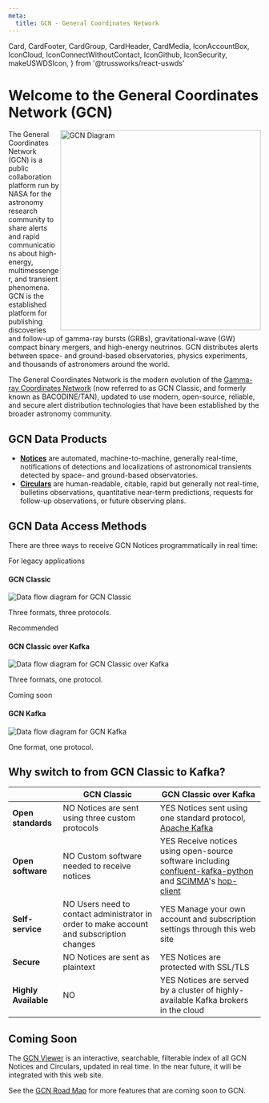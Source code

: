 ```yaml
---
meta:
  title: GCN - General Coordinates Network
---
```


  Card,
  CardFooter,
  CardGroup,
  CardHeader,
  CardMedia,
  IconAccountBox,
  IconCloud,
  IconConnectWithoutContact,
  IconGithub,
  IconSecurity,
  makeUSWDSIcon,
} from '@trussworks/react-uswds'

# Welcome to the General Coordinates Network (GCN)

<img
  src="https://gcn.gsfc.nasa.gov/GCN.gif"
  width="400"
  align="right"
  alt="GCN Diagram"
/>

The General Coordinates Network (GCN) is a public collaboration platform run by NASA for the astronomy research community to share alerts and rapid communications about high-energy, multimessenger, and transient phenomena. GCN is the established platform for publishing discoveries and follow-up of gamma-ray bursts (GRBs), gravitational-wave (GW) compact binary mergers, and high-energy neutrinos. GCN distributes alerts between space- and ground-based observatories, physics experiments, and thousands of astronomers around the world.

The General Coordinates Network is the modern evolution of the [Gamma-ray Coordinates Network](https://gcn.gsfc.nasa.gov) (now referred to as GCN Classic, and formerly known as BACODINE/TAN), updated to use modern, open-source, reliable, and secure alert distribution technologies that have been established by the broader astronomy community.

## GCN Data Products

- [**Notices**](/notices) are automated, machine-to-machine, generally real-time, notifications of detections and localizations of astronomical transients detected by space- and ground-based observatories.
- [**Circulars**](/circulars) are human-readable, citable, rapid but generally not real-time, bulletins observations, quantitative near-term predictions, requests for follow-up observations, or future observing plans.

## GCN Data Access Methods

There are three ways to receive GCN Notices programmatically in real time:

<CardGroup>
  <Card gridLayout={{ tablet: { col: 4 } }} headerFirst>
    <CardHeader className="bg-base-lighter">
      <p className="margin-0 text-base-dark">For legacy applications</p>
      <h4 className="usa-card__heading">GCN Classic</h4>
    </CardHeader>
    <CardMedia imageClass="bg-white padding-2">
      <img
        src="/_static/img/gcn-classic.svg"
        alt="Data flow diagram for GCN Classic"
      />
    </CardMedia>
    <CardFooter>
      <p>Three formats, three protocols.</p>
    </CardFooter>
  </Card>
  <Card
    className="card-accent-cool"
    gridLayout={{ tablet: { col: 4 } }}
    headerFirst
  >
    <CardHeader>
      <p className="margin-0">Recommended</p>
      <h4 className="usa-card__heading">GCN Classic over Kafka</h4>
    </CardHeader>
    <CardMedia imageClass="bg-white padding-2">
      <img
        src="/_static/img/gcn-classic-over-kafka.svg"
        alt="Data flow diagram for GCN Classic over Kafka"
      />
    </CardMedia>
    <CardFooter>
      <p>Three formats, one protocol.</p>
    </CardFooter>
  </Card>
  <Card gridLayout={{ tablet: { col: 4 } }} headerFirst>
    <CardHeader className="bg-base-lighter">
      <p className="margin-0 text-base-dark">Coming soon</p>
      <h4 className="usa-card__heading">GCN Kafka</h4>
    </CardHeader>
    <CardMedia imageClass="bg-white padding-2">
      <img
        src="/_static/img/gcn-kafka.svg"
        alt="Data flow diagram for GCN Kafka"
      />
    </CardMedia>
    <CardFooter>
      <p>One format, one protocol.</p>
    </CardFooter>
  </Card>
</CardGroup>

## Why switch to from GCN Classic to Kafka?

|                                                                     | GCN Classic                                                                                                                          | GCN Classic over Kafka                                                                                                                                                                                                                                                        |
| ------------------------------------------------------------------- | ------------------------------------------------------------------------------------------------------------------------------------ | ----------------------------------------------------------------------------------------------------------------------------------------------------------------------------------------------------------------------------------------------------------------------------- |
| <div><IconConnectWithoutContact size="3"/></div> **Open standards** | <span className="text-red text-bold">NO</span> Notices are sent using three custom protocols                                         | <span className="text-green text-bold">YES</span> Notices sent using one standard protocol, [Apache Kafka](https://kafka.apache.org)                                                                                                                                          |
| <div><IconGithub size="3"/></div> **Open software**                 | <span className="text-red text-bold">NO</span> Custom software needed to receive notices                                             | <span className="text-green text-bold">YES</span> Receive notices using open-source software including [confluent-kafka-python](https://github.com/confluentinc/confluent-kafka-python) and [SCiMMA](https://scimma.org)'s [hop-client](https://github.com/scimma/hop-client) |
| <div><IconAccountBox size="3"/></div> **Self-service**              | <span className="text-red text-bold">NO</span> Users need to contact administrator in order to make account and subscription changes | <span className="text-green text-bold">YES</span> Manage your own account and subscription settings through this web site                                                                                                                                                     |
| <div><IconSecurity size="3"/></div> **Secure**                      | <span className="text-red text-bold">NO</span> Notices are sent as plaintext                                                         | <span className="text-green text-bold">YES</span> Notices are protected with SSL/TLS                                                                                                                                                                                          |
| <div><IconCloud size="3"/></div> **Highly Available**               | <span className="text-red text-bold">NO</span>                                                                                       | <span className="text-green text-bold">YES</span> Notices are served by a cluster of highly-available Kafka brokers in the cloud                                                                                                                                              |

## Coming Soon

The [GCN Viewer](https://heasarc.gsfc.nasa.gov/tachgcn) is an interactive, searchable, filterable index of all GCN Notices and Circulars, updated in real time. In the near future, it will be integrated with this web site.

See the [GCN Road Map](docs/roadmap) for more features that are coming soon to GCN.
